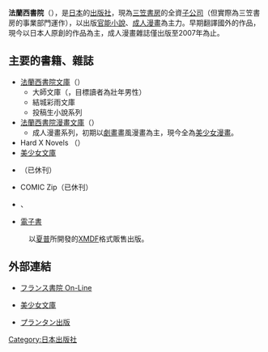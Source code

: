{{distinguish|法蘭西學院}}
{{Infobox company
| name                = 法蘭西書院股份有限公司
| name_en             = {{lang|en|FRANCE SHOIN Inc.}}
| logo                = 
| logo_size           = 
| logo_caption        = 
| image               =          
| image_size          =
| image_caption       =
| type                = 
| native_name         = 株式会社フランス書院
| native_name_lang    = ja
| other_name          = 
| traded_as           = 
| com_code            =
| ROC_UBN             = 
| fate                = 
| predecessor         = 
| successor           = 
| foundation          = {{Start date|1975|09}}
| defunct             = <!-- {{End date|YYYY|MM|DD}} -->
| location            = [[東京都|東京都]][[千代田區|千代田區]]
| locations           = 
| area_served         = 
| founder             = 
| chairman            = 
| president           =  
| MD                  = 
| GM                  = 
| CEO                 =  代表取締役社長 押鐘太陽
| COO                 = 
| CFO                 = 
| CMO                 = 
| CD                  = 
| key_people          = 
| industry            = 出版業
| products            = 
| services            = 
| revenue             = 
| operating_income    = 
| net_income          = 
| aum                 = <!-- 僅適用於金融服務類公司。 -->
| assets              = 
| equity              = 
| owner               = 
| num_employees       = 
| parent              = 
| divisions           = 
| subsid              = 
| homepage            = {{URL|www.france.jp}}
| zip_code            = 
| telephone_no        = 
| slogan              = 
| capital             = 1000萬日元
| market_value        = 
| P/E_ratio           = 
| earnings_per_share  = 
| net_asset_value     = 
| accounting_period   = 
| major_shareholder   = 
| footnotes           = 
}}
'''法蘭西書院'''（{{lang-ja|フランス書院}}），是[[日本|日本]]的[[出版社|出版社]]，現為[[三笠書房|三笠書房]]的全資[[子公司|子公司]]（但實際為三笠書房的事業部門運作），以出版[[官能小說|官能小說]]、[[成人漫畫|成人漫畫]]為主力。早期翻譯國外的作品，現今以日本人原創的作品為主，成人漫畫雜誌僅出版至2007年為止。

== 主要的書籍、雜誌 ==

*[[法蘭西書院文庫|法蘭西書院文庫]]（{{lang|ja|フランス書院文庫}}）
**大師文庫（{{lang|ja|マスターズ文庫}}，目標讀者為壯年男性）
**結城彩雨文庫
**投稿生小說系列
*[[法蘭西書院漫畫文庫|法蘭西書院漫畫文庫]]（{{lang|ja|フランス書院コミック文庫}}）
**成人漫畫系列，初期以[[劇畫|劇畫]]畫風漫畫為主，現今全為[[美少女漫畫|美少女漫畫]]。
*Hard X Novels （{{lang|ja|ハードXノベルス}}）
*[[美少女文庫|美少女文庫]]
*{{lang|ja|月刊コミックパピポ}}（已休刊）
*COMIC Zip（已休刊）
*{{lang|ja|Xコミック}}、{{lang|ja|Zコミック}}

*[[電子書|電子書]]
:以[[夏普|夏普]]所開發的[[XMDF|XMDF]]格式販售出版。

== 外部連結 ==
*{{ja}}[http://home.france.co.jp/ フランス書院 On-Line] {{Wayback|url=http://home.france.co.jp/ |date=20070703121049 }}
*{{ja}}[https://web.archive.org/web/20120626075232/http://www.france.jp/servlet/Satellite/b/index.html 美少女文庫]
*{{ja}}[http://www.printemps.jp/c/index.html プランタン出版] {{Wayback|url=http://www.printemps.jp/c/index.html |date=20210417190140 }}


[[Category:日本出版社|Category:日本出版社]]